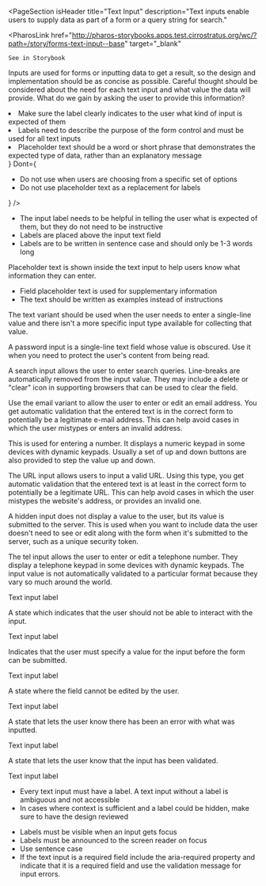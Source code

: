 
<PageSection
  isHeader
  title="Text Input"
  description="Text inputs enable users to supply data as part of a form or a query string for search."
>
  <PharosLink
    href="http://pharos-storybooks.apps.test.cirrostratus.org/wc/?path=/story/forms-text-input--base"
    target="_blank"
  >
    See in Storybook
  </PharosLink>
</PageSection>

<PageSection title="Usage">
  <p>
    Inputs are used for forms or inputting data to get a result, so the design and implementation
    should be as concise as possible. Careful thought should be considered about the need for each
    text input and what value the data will provide. What do we gain by asking the user to provide
    this information?
  </p>
</PageSection>

<PageSection title="Best Practices">
  <BestPractices
    Do={
      <ul>
        <li>
          Make sure the label clearly indicates to the user what kind of input is expected of them
        </li>
        <li>
          Labels need to describe the purpose of the form control and must be used for all text
          inputs
        </li>
        <li>
          Placeholder text should be a word or short phrase that demonstrates the expected type of
          data, rather than an explanatory message
        </li>
      </ul>
    }
    Dont={
      <ul>
        <li>Do not use when users are choosing from a specific set of options</li>
        <li>Do not use placeholder text as a replacement for labels</li>
      </ul>
    }
  />
</PageSection>

<PageSection title="Content Guidelines">
  <PageSection subSectionLevel={1} title="Labels">
    <ul>
      <li>
        The input label needs to be helpful in telling the user what is expected of them, but they
        do not need to be instructive
      </li>
      <li>Labels are placed above the input text field</li>
      <li>Labels are to be written in sentence case and should only be 1-3 words long</li>
    </ul>
  </PageSection>
  <PageSection subSectionLevel={1} title="Placeholder Text">
    <p>
      Placeholder text is shown inside the text input to help users know what information they can
      enter.
    </p>
    <ul>
      <li>Field placeholder text is used for supplementary information</li>
      <li>The text should be written as examples instead of instructions</li>
    </ul>
  </PageSection>
</PageSection>

<PageSection title="Variants">
  <PageSection subSectionLevel={1} title="Text">
    <p>
      The text variant should be used when the user needs to enter a single-line value and there
      isn't a more specific input type available for collecting that value.
    </p>
  </PageSection>
  <PageSection subSectionLevel={1} title="Password">
    <p>
      A password input is a single-line text field whose value is obscured. Use it when you need to
      protect the user's content from being read.
    </p>
  </PageSection>
  <PageSection subSectionLevel={1} title="Email">
    <p>
      A search input allows the user to enter search queries. Line-breaks are automatically removed
      from the input value. They may include a delete or "clear" icon in supporting browsers that
      can be used to clear the field.
    </p>
  </PageSection>
  <PageSection subSectionLevel={1} title="Search">
    <p>
      Use the email variant to allow the user to enter or edit an email address. You get automatic
      validation that the entered text is in the correct form to potentially be a legitimate e-mail
      address. This can help avoid cases in which the user mistypes or enters an invalid address.
    </p>
  </PageSection>
  <PageSection subSectionLevel={1} title="Number">
    <p>
      This is used for entering a number. It displays a numeric keypad in some devices with dynamic
      keypads. Usually a set of up and down buttons are also provided to step the value up and down.
    </p>
  </PageSection>
  <PageSection subSectionLevel={1} title="URL">
    <p>
      The URL input allows users to input a valid URL. Using this type, you get automatic validation
      that the entered text is at least in the correct form to potentially be a legitimate URL. This
      can help avoid cases in which the user mistypes the website's address, or provides an invalid
      one.
    </p>
  </PageSection>
  <PageSection subSectionLevel={1} title="Hidden">
    <p>
      A hidden input does not display a value to the user, but its value is submitted to the server.
      This is used when you want to include data the user doesn't need to see or edit along with the
      form when it's submitted to the server, such as a unique security token.
    </p>
  </PageSection>
  <PageSection subSectionLevel={1} title="Tel">
    <p>
      The tel input allows the user to enter or edit a telephone number. They display a telephone
      keypad in some devices with dynamic keypads. The input value is not automatically validated to
      a particular format because they vary so much around the world.
    </p>
  </PageSection>
</PageSection>

<PageSection title="State">
  <PageSection subSectionLevel={1} title="Default">
    <Canvas>
      <PharosTextInput>
        <span slot="label">Text input label</span>
      </PharosTextInput>
    </Canvas>
  </PageSection>
  <PageSection subSectionLevel={1} title="Disabled">
    <p>A state which indicates that the user should not be able to interact with the input.</p>
    <Canvas>
      <PharosTextInput disabled>
        <span slot="label">Text input label</span>
      </PharosTextInput>
    </Canvas>
  </PageSection>
  <PageSection subSectionLevel={1} title="Required">
    <p>
      Indicates that the user must specify a value for the input before the form can be submitted.
    </p>
    <Canvas>
      <PharosTextInput required>
        <span slot="label">Text input label</span>
      </PharosTextInput>
    </Canvas>
  </PageSection>
  <PageSection subSectionLevel={1} title="Read-only">
    <p>A state where the field cannot be edited by the user.</p>
    <Canvas>
      <PharosTextInput readonly>
        <span slot="label">Text input label</span>
      </PharosTextInput>
    </Canvas>
  </PageSection>
  <PageSection subSectionLevel={1} title="Error">
    <p>A state that lets the user know there has been an error with what was inputted.</p>
    <Canvas>
      <PharosTextInput required invalidated message="This field is required">
        <span slot="label">Text input label</span>
      </PharosTextInput>
    </Canvas>
  </PageSection>
  <PageSection subSectionLevel={1} title="Validated">
    <p>A state that lets the user know that the input has been validated.</p>
    <Canvas>
      <PharosTextInput required value="I have text" validated>
        <span slot="label">Text input label</span>
      </PharosTextInput>
    </Canvas>
  </PageSection>
</PageSection>

<PageSection title="Accessibility">
  <ul>
    <li>
      Every text input must have a label. A text input without a label is ambiguous and not
      accessible
    </li>
    <li>
      In cases where context is sufficient and a label could be hidden, make sure to have the design
      reviewed
    </li>
  </ul>
  <PageSection subSectionLevel={1} title="Accessibility best practices for labels">
    <ul>
      <li>Labels must be visible when an input gets focus</li>
      <li>Labels must be announced to the screen reader on focus</li>
      <li>Use sentence case</li>
      <li>
        If the text input is a required field include the aria-required property and indicate that
        it is a required field and use the validation message for input errors.
      </li>
    </ul>
  </PageSection>
</PageSection>
